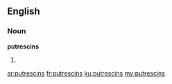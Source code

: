 ==English==

===Noun===
'''putrescins'''

# {{plural of|putrescin}}

[[ar:putrescins]]
[[fr:putrescins]]
[[ku:putrescins]]
[[my:putrescins]]